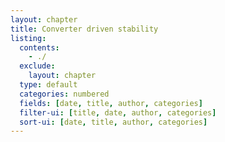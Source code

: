 ```yaml
---
layout: chapter
title: Converter driven stability
listing:
  contents: 
    - ./
  exclude:
    layout: chapter
  type: default
  categories: numbered
  fields: [date, title, author, categories]
  filter-ui: [title, date, author, categories]
  sort-ui: [date, title, author, categories]
---
```


